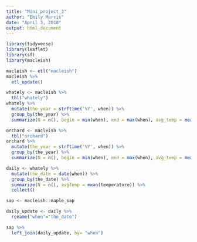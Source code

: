 ```yaml
---
title: "Mini_project_3"
author: "Emily Morris"
date: "April 3, 2018"
output: html_document
---
```


```r
library(tidyverse)
library(leaflet)
library(sf)
library(macleish)
```

```r
macleish <- etl("macleish")
macleish %>%
  etl_update()

whately <- macleish %>%
  tbl("whately")
whately %>%
  mutate(the_year = strftime('%Y', when)) %>%
  group_by(the_year) %>%
  summarize(N = n(), begin = min(when), end = max(when), avg_temp = mean(temperature))

orchard <- macleish %>%
  tbl("orchard")
orchard %>%
  mutate(the_year = strftime('%Y', when)) %>%
  group_by(the_year) %>%
  summarize(N = n(), begin = min(when), end = max(when), avg_temp = mean(temperature))

daily <- whately %>%
  mutate(the_date = date(when)) %>%
  group_by(the_date) %>%
  summarize(N = n(), avgTemp = mean(temperature)) %>%
  collect()
```

```r
sap <- macleish::maple_sap
```

```r
daily_update <- daily %>%
  rename("when"="the_date")

sap %>%
  left_join(daily_update, by= "when")
```